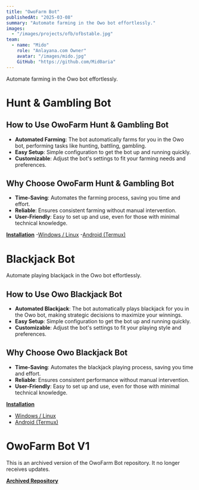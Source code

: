 ```yaml
---
title: "OwoFarm Bot"
publishedAt: "2025-03-08"
summary: "Automate farming in the Owo bot effortlessly."
images:
  - "/images/projects/ofb/ofbstable.jpg"
team:
  - name: "Mido"
    role: "Anlayana.com Owner"
    avatar: "/images/mido.jpg"
    GitHub: "https://github.com/Mid0aria"
---
```


Automate farming in the Owo bot effortlessly.

# Hunt & Gambling Bot

## How to Use OwoFarm Hunt & Gambling Bot

- **Automated Farming**: The bot automatically farms for you in the Owo bot, performing tasks like hunting, battling, gambling.
- **Easy Setup**: Simple configuration to get the bot up and running quickly.
- **Customizable**: Adjust the bot's settings to fit your farming needs and preferences.

## Why Choose OwoFarm Hunt & Gambling Bot

- **Time-Saving**: Automates the farming process, saving you time and effort.
- **Reliable**: Ensures consistent farming without manual intervention.
- **User-Friendly**: Easy to set up and use, even for those with minimal technical knowledge.

**[Installation](https://github.com/Mid0aria/owofarmbot_stable/?tab=readme-ov-file#Installation)**
   -[Windows / Linux](https://github.com/Mid0aria/owofarmbot_stable/?tab=readme-ov-file#windows--linux)
   -[Android (Termux)](https://github.com/Mid0aria/owofarmbot_stable/?tab=readme-ov-file#android-termux)

# Blackjack Bot

Automate playing blackjack in the Owo bot effortlessly.

## How to Use Owo Blackjack Bot

- **Automated Blackjack**: The bot automatically plays blackjack for you in the Owo bot, making strategic decisions to maximize your winnings.
- **Easy Setup**: Simple configuration to get the bot up and running quickly.
- **Customizable**: Adjust the bot's settings to fit your playing style and preferences.

## Why Choose Owo Blackjack Bot

- **Time-Saving**: Automates the blackjack playing process, saving you time and effort.
- **Reliable**: Ensures consistent performance without manual intervention.
- **User-Friendly**: Easy to set up and use, even for those with minimal technical knowledge.

**[Installation](https://github.com/Mid0aria/owo-blackjack-bot/?tab=readme-ov-file#Installation)**
  - [Windows / Linux](https://github.com/Mid0aria/owo-blackjack-bot/?tab=readme-ov-file#windows--linux)
  - [Android (Termux)](https://github.com/Mid0aria/owo-blackjack-bot/?tab=readme-ov-file#android-termux)

# OwoFarm Bot V1

This is an archived version of the OwoFarm Bot repository. It no longer receives updates.

**[Archived Repository](https://github.com/Mid0aria/owofarmbot)**

